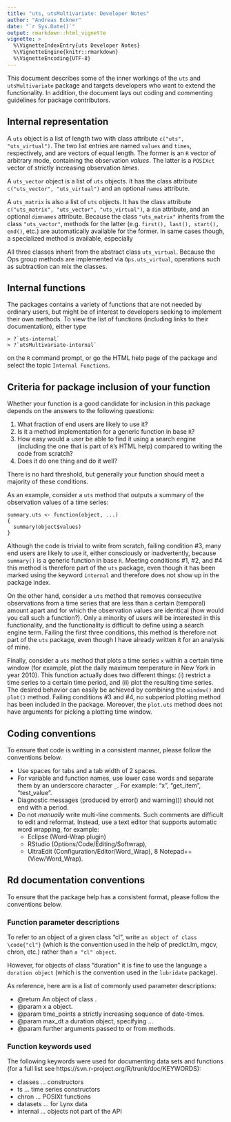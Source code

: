 ```yaml
---
title: "uts, utsMultivariate: Developer Notes"
author: "Andreas Eckner"
date: "`r Sys.Date()`"
output: rmarkdown::html_vignette
vignette: >
  %\VignetteIndexEntry{uts Developer Notes}
  %\VignetteEngine{knitr::rmarkdown}
  %\VignetteEncoding{UTF-8}
---
```


This document describes some of the inner workings of the `uts` and `utsMultivariate` package and targets developers who want to extend the functionality. In addition, the document lays out coding and commenting guidelines for package contributors.

## Internal representation

A `uts` object is a list of length two with class attribute `c("uts", "uts_virtual")`. The two list entries are named `values` and `times`, respectively, and are vectors of equal length. The former is an `R` vector of arbitrary mode, containing the observation *values*. The latter is a `POSIXct` vector of strictly increasing observation *times*.

A `uts_vector` object is a list of `uts` objects. It has the class attribute `c("uts_vector", "uts_virtual")` and an optional `names` attribute.

A `uts_matrix` is also a list of `uts` objects. It has the class attribute `c("uts_matrix", "uts_vector", "uts_virtual")`, a `dim` attribute, and an optional `dimnames` attribute. Because the class `"uts_matrix"` inherits from the class `"uts_vector"`, methods for the latter (e.g. `first(), last(), start(), end()`, etc.) are automatically available for the former. In same cases though, a specialized method is available, especially 

All three classes inherit from the abstract class `uts_virtual`. Because the Ops group methods are implemented via `Ops.uts_virtual`, operations such as subtraction can mix the classes.

## Internal functions

The packages contains a variety of functions that are not needed by ordinary users, but might be of interest to developers seeking to implement their own methods. To view the list of functions (including links to their documentation), either type

    > ?`uts-internal`
    > ?`utsMultivariate-internal`

on the `R` command prompt, or go the HTML help page of the package and select the topic `Internal Functions`.


## Criteria for package inclusion of your function

Whether your function is a good candidate for inclusion in this package depends on the answers to the following questions:

1. What fraction of end users are likely to use it?
2. Is it a method implementation for a generic function in base `R`?
3. How easy would a user be able to find it using a search engine (including the one that is part of `R`'s HTML help) compared to writing the code from scratch?
4. Does it do one thing and do it well?

There is no hard threshold, but generally your function should meet a majority of these conditions.

As an example, consider a `uts` method that outputs a summary of the observation values of a time series:
```
summary.uts <- function(object, ...)
{
  summary(object$values)
}
```
Although the code is trivial to write from scratch, failing condition #3, many end users are likely to use it, either consciously or inadvertently, because `summary()` is a generic function in base `R`. Meeting conditions #1, #2, and #4 this method is therefore part of the `uts` package, even though it has been marked using the keyword `internal` and therefore does not show up in the package index.

On the other hand, consider a `uts` method that removes consecutive observations from a time series that are less than a certain (temporal) amount apart and for which the observation values are identical (how would you call such a function?). Only a minority of users will be interested in this functionality, and the functionality is difficult to define using a search engine term. Failing the first three conditions, this method is therefore not part of the `uts` package, even though I have already written it for an analysis of mine.

Finally, consider a `uts` method that plots a time series `x` within a certain time window (for example, plot the daily maximum temperature in New York in year 2010). This function actually does two different things: (i) restrict a time series to a certain time period, and (ii) plot the resulting time series. The desired behavior can easily be achieved by combining the `window()` and `plot()` method. Failing conditions #3 and #4, no subperiod plotting method has been included in the package. Moreover, the `plot.uts` method does not have arguments for picking a plotting time window.


## Coding conventions

To ensure that code is writting in a consistent manner, please follow the conventions below.

* Use spaces for tabs and a tab width of 2 spaces.
* For variable and function names, use lower case words and separate them by an underscore character `_`. For example: "x", "get_item", "test_value".
* Diagnostic messages (produced by error() and warning()) should not end with a period.
* Do not *manually* write multi-line comments. Such comments are difficult to edit and reformat. Instead, use a text editor that supports automatic word wrapping, for example:
    * Eclipse (Word-Wrap plugin)
    * RStudio (Options/Code/Editing/Softwrap),
    * UltraEdit (Configuration/Editor/Word_Wrap),
    8 Notepad++ (View/Word_Wrap).


## Rd documentation conventions

To ensure that the package help has a consistent format, please follow the conventions below.

### Function parameter descriptions

To refer to an object of a given class "cl", write `an object of class \code{"cl"}` (which is the convention used in the help of predict.lm, mgcv, chron, etc.) rather than `a "cl" object`.

However, for objects of class "duration" it is fine to use the language `a duration object` (which is the convention used in the `lubridate` package).

As reference, here are is a list of commonly used parameter descriptions:

* @return An object of class \code{"uts"}.
* @param x a \code{"uts"} object.
* @param time_points a strictly increasing sequence of \code{\link{POSIXct}} date-times.
* @param max_dt a duration object, specifying ...
* @param \dots further arguments passed to or from methods.

### Function keywords used

The following keywords were used for documenting data sets and functions (for a full list see https://svn.r-project.org/R/trunk/doc/KEYWORDS):

* classes ... constructors
* ts ... time series constructors 
* chron ... POSIXt functions
* datasets ... for Lynx data
* internal ... objects not part of the API

